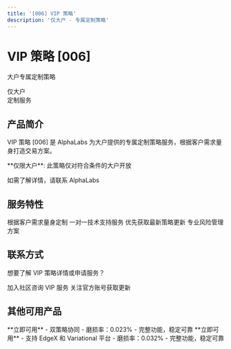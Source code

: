 ```yaml
---
title: '[006] VIP 策略'
description: '仅大户 - 专属定制策略'
---
```


<div className="product-hero">
  <h1 className="hero-title">VIP 策略 [006]</h1>
  <p className="hero-subtitle">大户专属定制策略</p>
  <div className="hero-date">
    <div className="date-box">仅大户</div>
    <div className="date-label">定制服务</div>
  </div>
</div>

## 产品简介

VIP 策略 [006] 是 AlphaLabs 为大户提供的专属定制策略服务，根据客户需求量身打造交易方案。

<Warning>
  **仅限大户**: 此策略仅对符合条件的大户开放

  如需了解详情，请联系 AlphaLabs
</Warning>

## 服务特性

<CardGroup cols={2}>
  <Card title="定制化策略" icon="wrench">
    根据客户需求量身定制
  </Card>
  <Card title="专属支持" icon="headset">
    一对一技术支持服务
  </Card>
  <Card title="优先更新" icon="bolt">
    优先获取最新策略更新
  </Card>
  <Card title="风险管理" icon="shield-check">
    专业风险管理方案
  </Card>
</CardGroup>

## 联系方式

想要了解 VIP 策略详情或申请服务？

<CardGroup cols={2}>
  <Card title="Telegram 群组" icon="users" href="https://t.co/ZNnay6dnxz">
    加入社区咨询 VIP 服务
  </Card>
  <Card title="X (Twitter)" icon="x-twitter" href="https://x.com/Alpha_alabs">
    关注官方账号获取更新
  </Card>
</CardGroup>

## 其他可用产品

<CardGroup cols={2}>
  <Card title="Lighter-EdgeX [002]" icon="rocket" href="/products/lighter-edgex">
    **立即可用** - 双策略协同
    - 磨损率：0.023%
    - 完整功能，稳定可靠
  </Card>

  <Card title="EdgeX-Variational [001]" icon="rocket" href="/products/edgex-variational">
    **立即可用** - 支持 EdgeX 和 Variational 平台
    - 磨损率：0.032%
    - 完整功能，稳定可靠
  </Card>
</CardGroup>
